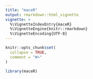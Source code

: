 ```yaml
---
title: "maceR"
output: rmarkdown::html_vignette
vignette: >
  %\VignetteIndexEntry{maceR}
  %\VignetteEngine{knitr::rmarkdown}
  %\VignetteEncoding{UTF-8}
---
```


```r
knitr::opts_chunk$set(
  collapse = TRUE,
  comment = "#>"
)
```

```r
library(maceR)
```
